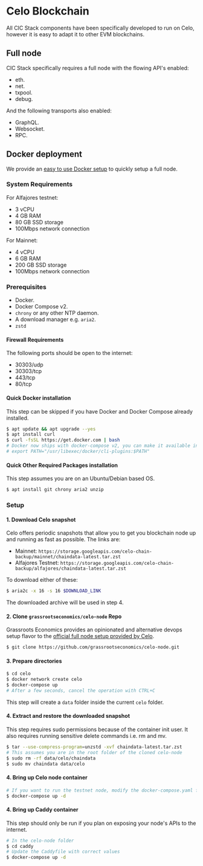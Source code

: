 
# Celo Blockchain

All CIC Stack components have been specifically developed to run on Celo, however it is easy to adapt it to other EVM blockchains.

## Full node

CIC Stack specifically requires a full node with the flowing API's enabled:

- eth.
- net.
- txpool.
- debug.

And the following transports also enabled:

- GraphQL.
- Websocket.
- RPC.

## Docker deployment

We provide an [easy to use Docker setup](https://github.com/grassrootseconomics/celo-node) to quickly setup a full node.

### System Requirements

For Alfajores testnet:

- 3 vCPU
- 4 GB RAM
- 80 GB SSD storage
- 100Mbps network connection

For Mainnet:

- 4 vCPU
- 6 GB RAM
- 200 GB SSD storage
- 100Mbps network connection


### Prerequisites

- Docker.
- Docker Compose v2.
- `chrony` or any other NTP daemon.
- A download manager e.g. `aria2`.
- `zstd`

#### Firewall Requirements

The following ports should be open to the internet:

- 30303/udp
- 30303/tcp
- 443/tcp
- 80/tcp

#### Quick Docker installation

<Callout type="info" emoji="ℹ️">
  This step can be skipped if you have Docker and Docker Compose already installed.
</Callout>


```bash
$ apt update && apt upgrade --yes
$ apt install curl
$ curl -fsSL https://get.docker.com | bash
# Docker now ships with docker-compose v2, you can make it available in path by adding the following line to your .profile
# export PATH="/usr/libexec/docker/cli-plugins:$PATH"
```

#### Quick Other Required Packages installation

<Callout type="info" emoji="ℹ️">
  This step assumes you are on an Ubuntu/Debian based OS.
</Callout>

```bash
$ apt install git chrony aria2 unzip
```

### Setup

#### 1. Download Celo snapshot

Celo offers periodic snapshots that allow you to get you blockchain node up and running as fast as possible. The links are:

- Mainnet: `https://storage.googleapis.com/celo-chain-backup/mainnet/chaindata-latest.tar.zst`
- Alfajores Testnet: `https://storage.googleapis.com/celo-chain-backup/alfajores/chaindata-latest.tar.zst`

To download either of these:

```bash
$ aria2c -x 16 -s 16 $DOWNLOAD_LINK
```

The downloaded archive will be used in step 4.

#### 2. Clone `grassrootseconomics/celo-node` Repo

Grassroots Economics provides an opinionated and alternative devops setup flavor to the [official full node setup provided by Celo](https://docs.celo.org/network/node/run-mainnet).


```bash
$ git clone https://github.com/grassrootseconomics/celo-node.git
```

#### 3. Prepare directories

```bash
$ cd celo
$ docker network create celo
$ docker-compose up
# After a few seconds, cancel the operation with CTRL+C
```

This step will create a `data` folder inside the current `celo` folder.

#### 4. Extract and restore the downloaded snapshot

<Callout type="warning" emoji="⚠️">
  This step requires sudo permissions because of the container init user. It also requires running sensitive delete commands i.e. rm and mv.
</Callout>

```bash
$ tar --use-compress-program=unzstd -xvf chaindata-latest.tar.zst
# This assumes you are in the root folder of the cloned celo-node
$ sudo rm -rf data/celo/chaindata
$ sudo mv chaindata data/celo
```

#### 4. Bring up Celo node container

```bash
# If you want to run the testnet node, modify the docker-compose.yaml file first! i.e. --alfajores flag
$ docker-compose up -d
```

#### 4. Bring up Caddy container

<Callout type="info" emoji="ℹ️">
  This step should only be run if you plan on exposing your node's APIs to the internet.
</Callout>

```bash
# In the celo-node folder
$ cd caddy
# Update the Caddyfile with correct values
$ docker-compose up -d
```